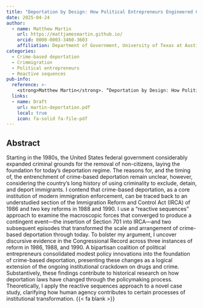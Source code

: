 ```yaml
---
title: "Deportation by Design: How Political Entrepreneurs Engineered Crime-Based Deportation in the United States"
date: 2025-04-24
author:
  - name: Matthew Martin
    url: https://mattjamesmartin.github.io/
    orcid: 0000-0003-3460-3603
    affiliation: Department of Government, University of Texas at Austin
categories: 
  - Crime-based deportation
  - Crimmigration
  - Political entrepreneurs
  - Reactive sequences
pub-info:
  reference: >-
    <strong>Matthew Martin</strong>. “Deportation by Design: How Political Entrepreneurs Engineered Crime-Based Deportation in the United States.” Revise and resubmit at <em>Polity</em>.
  links:
  - name: Draft
    url: martin-deportation.pdf
    local: true
    icon: fa-solid fa-file-pdf
---
```


## Abstract

Starting in the 1980s, the United States federal government considerably expanded criminal grounds for the removal of non-citizens, laying the foundation for today’s deportation regime. The reasons for, and the timing of, the entrenchment of crime-based deportation remain unclear, however, considering the country’s long history of using criminality to exclude, detain, and deport immigrants. I contend that crime-based deportation, as a core institution of modern immigration enforcement, can be traced back to an understudied section of the Immigration Reform and Control Act (IRCA) of 1986 and two key reforms in 1988 and 1990. I use a “reactive sequences” approach to examine the macroscopic forces that converged to produce a contingent event—the insertion of Section 701 into IRCA—and two subsequent episodes that transformed the scale and arrangement of crime-based deportation through today. To bolster my argument, I uncover discursive evidence in the Congressional Record across three instances of reform in 1986, 1988, and 1990. A bipartisan coalition of political entrepreneurs consolidated modest policy innovations into the foundation of crime-based deportation, presenting these changes as a logical extension of the ongoing institutional crackdown on drugs and crime. Substantively, these findings contribute to historical research on how deportation laws have changed through the policymaking process. Theoretically, I apply the reactive sequences approach to a novel case study, clarifying how human agency contributes to certain processes of institutional transformation. {{< fa blank >}}
